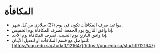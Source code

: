 # المكافأة

- مواعيد صرف المكافآت تكون في يوم (27) ميلادي من كل شهر.
- إذا وافق التاريخ يوم الجمعة، تُصرف المكافأة يوم الخميس.
- إذا وافق التاريخ يوم السبت، تُصرف المكافأة يوم الأحد.
- للتواصل مع قسم المكافآت أو لتعديل الآيبان: [https://uqu.edu.sa/studaff/121647](https://uqu.edu.sa/studaff/121647)

